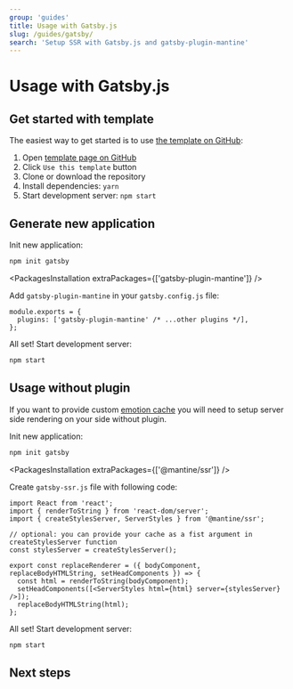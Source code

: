 ```yaml
---
group: 'guides'
title: Usage with Gatsby.js
slug: /guides/gatsby/
search: 'Setup SSR with Gatsby.js and gatsby-plugin-mantine'
---
```



# Usage with Gatsby.js

## Get started with template

The easiest way to get started is to use [the template on GitHub](https://github.com/mantinedev/mantine-gatsby-template):

1. Open [template page on GitHub](https://github.com/mantinedev/mantine-gatsby-template)
2. Click `Use this template` button
3. Clone or download the repository
4. Install dependencies: `yarn`
5. Start development server: `npm start`

## Generate new application

Init new application:

```bash
npm init gatsby
```

<PackagesInstallation extraPackages={['gatsby-plugin-mantine']} />

Add `gatsby-plugin-mantine` in your `gatsby.config.js` file:

```tsx
module.exports = {
  plugins: ['gatsby-plugin-mantine' /* ...other plugins */],
};
```

All set! Start development server:

```bash
npm start
```

## Usage without plugin

If you want to provide custom [emotion cache](/theming/emotion-cache/) you will need
to setup server side rendering on your side without plugin.

Init new application:

```bash
npm init gatsby
```

<PackagesInstallation extraPackages={['@mantine/ssr']} />

Create `gatsby-ssr.js` file with following code:

```tsx
import React from 'react';
import { renderToString } from 'react-dom/server';
import { createStylesServer, ServerStyles } from '@mantine/ssr';

// optional: you can provide your cache as a fist argument in createStylesServer function
const stylesServer = createStylesServer();

export const replaceRenderer = ({ bodyComponent, replaceBodyHTMLString, setHeadComponents }) => {
  const html = renderToString(bodyComponent);
  setHeadComponents([<ServerStyles html={html} server={stylesServer} />]);
  replaceBodyHTMLString(html);
};
```

All set! Start development server:

```bash
npm start
```

## Next steps

<NextSteps />
